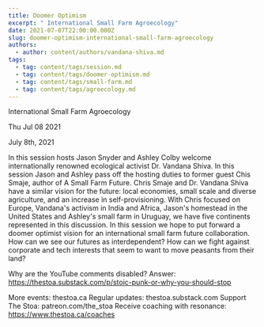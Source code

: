 ```yaml
---
title: Doomer Optimism
excerpt: " International Small Farm Agroecology"
date: 2021-07-07T22:00:00.000Z
slug: doomer-optimism-international-small-farm-agroecology
authors:
  - author: content/authors/vandana-shiva.md
tags:
  - tag: content/tags/session.md
  - tag: content/tags/doomer-optimism.md
  - tag: content/tags/small-farm.md
  - tag: content/tags/agroecology.md
---
```




 International Small Farm Agroecology

Thu Jul 08 2021

July 8th, 2021

In this session hosts Jason Snyder and Ashley Colby welcome internationally renowned ecological activist Dr. Vandana Shiva. In this session Jason and Ashley pass off the hosting duties to former guest Chis Smaje, author of A Small Farm Future. Chris Smaje and Dr. Vandana Shiva have a similar vision for the future: local economies, small scale and diverse agriculture, and an increase in self-provisioning. With Chris focused on Europe, Vandana's activism in India and Africa, Jason's homestead in the United States and Ashley's small farm in Uruguay, we have five continents represented in this discussion.  In this session we hope to put forward a doomer optimist vision for an international small farm future collaboration. How can we see our futures as interdependent? How can we fight against corporate and tech interests that seem to want to move peasants from their land? 

Why are the YouTube comments disabled? Answer: https://thestoa.substack.com/p/stoic-punk-or-why-you-should-stop

More events: thestoa.ca
Regular updates: thestoa.substack.com
Support The Stoa: patreon.com/the_stoa
Receive coaching with resonance: https://www.thestoa.ca/coaches


